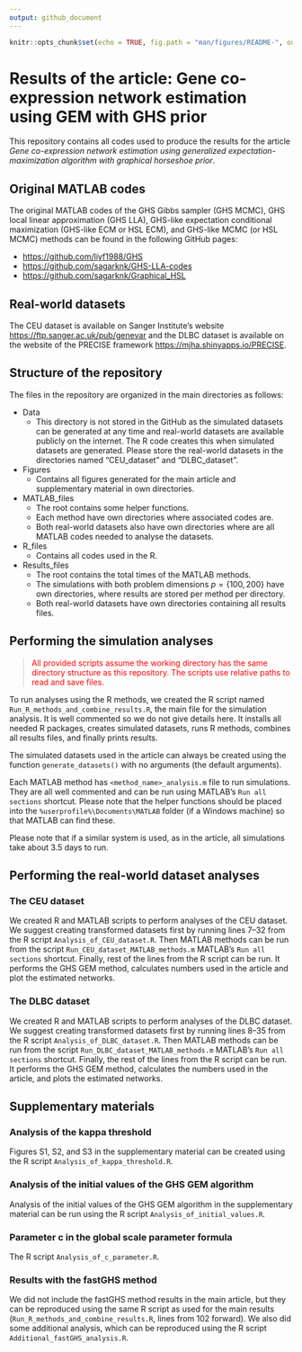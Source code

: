 ```yaml
---
output: github_document
---
```


```r
knitr::opts_chunk$set(echo = TRUE, fig.path = "man/figures/README-", out.width = "100%")
```

# Results of the article: Gene co-expression network estimation using GEM with GHS prior

This repository contains all codes used to produce the results for the article *Gene co-expression network estimation using generalized expectation-maximization algorithm with graphical horseshoe prior*.

## Original MATLAB codes

The original MATLAB codes of the GHS Gibbs sampler (GHS MCMC), GHS local linear approximation (GHS LLA), GHS-like expectation conditional maximization (GHS-like ECM or HSL ECM), and GHS-like MCMC (or HSL MCMC) methods can be found in the following GitHub pages:

-   <https://github.com/liyf1988/GHS>
-   <https://github.com/sagarknk/GHS-LLA-codes>
-   <https://github.com/sagarknk/Graphical_HSL>

## Real-world datasets

The CEU dataset is available on Sanger Institute's website <https://ftp.sanger.ac.uk/pub/genevar> and the DLBC dataset is available on the website of the PRECISE framework <https://mjha.shinyapps.io/PRECISE>.

## Structure of the repository

The files in the repository are organized in the main directories as follows:

-   Data
    -   This directory is not stored in the GitHub as the simulated datasets can be generated at any time and real-world datasets are available publicly on the internet. The R code creates this when simulated datasets are generated. Please store the real-world datasets in the directories named "CEU_dataset" and "DLBC_dataset".
-   Figures
    -   Contains all figures generated for the main article and supplementary material in own directories.
-   MATLAB_files
    -   The root contains some helper functions.
    -   Each method have own directories where associated codes are.
    -   Both real-world datasets also have own directories where are all MATLAB codes needed to analyse the datasets.
-   R_files
    -   Contains all codes used in the R.
-   Results_files
    -   The root contains the total times of the MATLAB methods.
    -   The simulations with both problem dimensions $p = \{100, 200\}$ have own directories, where results are stored per method per directory.
    -   Both real-world datasets have own directories containing all results files.

## Performing the simulation analyses

> <font color="red">All provided scripts assume the working directory has the same directory structure as this repository. The scripts use relative paths to read and save files.</font>

To run analyses using the R methods, we created the R script named `Run_R_methods_and_combine_results.R`, the main file for the simulation analysis. It is well commented so we do not give details here. It installs all needed R packages, creates simulated datasets, runs R methods, combines all results files, and finally prints results.

The simulated datasets used in the article can always be created using the function `generate_datasets()` with no arguments (the default arguments).

Each MATLAB method has `<method_name>_analysis.m` file to run simulations. They are all well commented and can be run using MATLAB's `Run all sections` shortcut. Please note that the helper functions should be placed into the `%userprofile%\Documents\MATLAB` folder (if a Windows machine) so that MATLAB can find these.

Please note that if a similar system is used, as in the article, all simulations take about 3.5 days to run.

## Performing the real-world dataset analyses

### The CEU dataset

We created R and MATLAB scripts to perform analyses of the CEU dataset. We suggest creating transformed datasets first by running lines 7--32 from the R script `Analysis_of_CEU_dataset.R`. Then MATLAB methods can be run from the script `Run_CEU_dataset_MATLAB_methods.m` MATLAB's `Run all sections` shortcut. Finally, rest of the lines from the R script can be run. It performs the GHS GEM method, calculates numbers used in the article and plot the estimated networks.

### The DLBC dataset

We created R and MATLAB scripts to perform analyses of the DLBC dataset. We suggest creating transformed datasets first by running lines 8--35 from the R script `Analysis_of_DLBC_dataset.R`. Then MATLAB methods can be run from the script `Run_DLBC_dataset_MATLAB_methods.m` MATLAB's `Run all sections` shortcut. Finally, the rest of the lines from the R script can be run. It performs the GHS GEM method, calculates the numbers used in the article, and plots the estimated networks.

## Supplementary materials

### Analysis of the kappa threshold

Figures S1, S2, and S3 in the supplementary material can be created using the R script `Analysis_of_kappa_threshold.R`.

### Analysis of the initial values of the GHS GEM algorithm

Analysis of the initial values of the GHS GEM algorithm in the supplementary material can be run using the R script `Analysis_of_initial_values.R`.

### Parameter c in the global scale parameter formula

The R script `Analysis_of_c_parameter.R`.

### Results with the fastGHS method

We did not include the fastGHS method results in the main article, but they can be reproduced using the same R script as used for the main results (`Run_R_methods_and_combine_results.R`, lines from 102 forward). We also did some additional analysis, which can be reproduced using the R script `Additional_fastGHS_analysis.R`.
